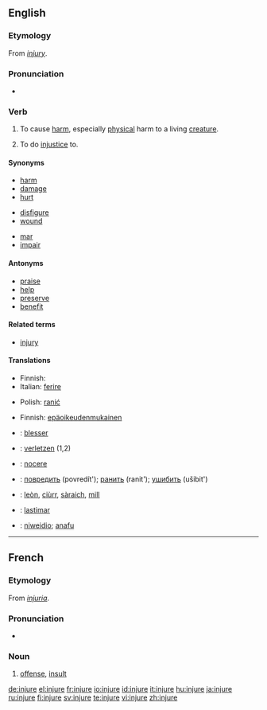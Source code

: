 ==English==
{{wikipedia|injury}}

===Etymology===
From ''[[injury]]''.

===Pronunciation===
* {{audio|en-us-injure.ogg|Audio (US)}}

===Verb===
{{en-verb|injur|ing}}

# {{transitive}} To cause [[harm]], especially [[physical]] harm to a living [[creature]].
# {{transitive}} To do [[injustice]] to.

====Synonyms====
{{top3}}
* [[harm]]
* [[damage]]
* [[hurt]]
{{mid3}}
* [[disfigure]]
* [[wound]]
{{mid3}}
* [[mar]]
* [[impair]]
{{bottom}}

====Antonyms====
* [[praise]]
* [[help]]
* [[preserve]]
* [[benefit]]

====Related terms====
* [[injury]]

====Translations====
{{trans-top|(transitive) to cause harm, especially physical harm to a living creature}}
* Finnish: {{t-|fi|vahingoittaa}}
* Italian: [[ferire]]
{{trans-mid}}
* Polish: [[ranić]]
{{trans-bottom}}

{{trans-top|(transitive) to do injustice to}}
* Finnish: {{t+|fi|olla}} [[epäoikeudenmukainen]]
{{trans-mid}}
{{trans-bottom}}

{{checktrans-top}}
* {{ttbc|French}}: [[blesser]]
* {{ttbc|German}}: [[verletzen]] (1,2)
* {{ttbc|Latin}}: [[nocere]]
{{checktrans-mid}}
* {{ttbc|Russian}}: [[повредить]] (povredít'); [[ранить]] (ranit'); [[ушибить]] (ušibit')
* {{ttbc|Scottish Gaelic}}: [[leòn]], [[ciùrr]], [[sàraich]], [[mill#Scottish Gaelic|mill]]
* {{ttbc|Spanish}}: [[lastimar]]
* {{ttbc|Welsh}}: [[niweidio]]; [[anafu]]
{{checktrans-bottom}}

----

==French==

===Etymology===
From {{etyl|la|fr}} ''[[injuria]]''.

===Pronunciation===
* {{audio|Fr-injure.ogg|audio}}

===Noun===
{{fr-noun|f}}

# [[offense]], [[insult]]

[[de:injure]]
[[el:injure]]
[[fr:injure]]
[[io:injure]]
[[id:injure]]
[[it:injure]]
[[hu:injure]]
[[ja:injure]]
[[ru:injure]]
[[fi:injure]]
[[sv:injure]]
[[te:injure]]
[[vi:injure]]
[[zh:injure]]